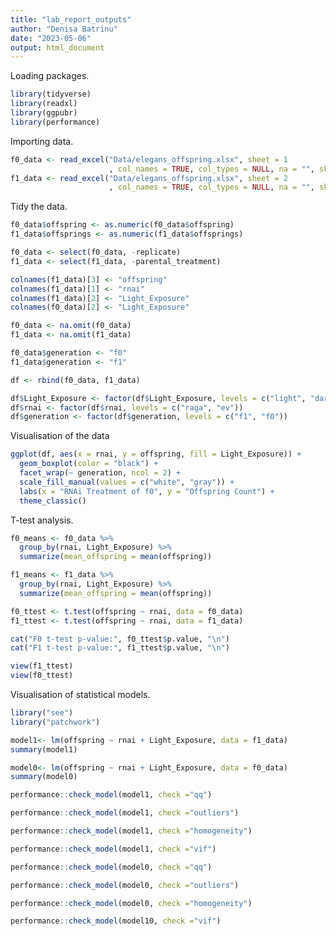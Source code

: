 ```yaml
---
title: "lab_report_outputs"
author: "Denisa Batrinu"
date: "2023-05-06"
output: html_document
---
```


Loading packages.
```r
library(tidyverse) 
library(readxl) 
library(ggpubr) 
library(performance) 
```

Importing data.
```r
f0_data <- read_excel("Data/elegans_offspring.xlsx", sheet = 1
                      , col_names = TRUE, col_types = NULL, na = "", skip = 0)
f1_data <- read_excel("Data/elegans_offspring.xlsx", sheet = 2
                      , col_names = TRUE, col_types = NULL, na = "", skip = 0)
```

Tidy the data.
```r
f0_data$offspring <- as.numeric(f0_data$offspring)
f1_data$offsprings <- as.numeric(f1_data$offsprings)
```

```r
f0_data <- select(f0_data, -replicate)
f1_data <- select(f1_data, -parental_treatment)
```

```r
colnames(f1_data)[3] <- "offspring"
colnames(f1_data)[1] <- "rnai"
colnames(f1_data)[2] <- "Light_Exposure"
colnames(f0_data)[2] <- "Light_Exposure"
```

```r
f0_data <- na.omit(f0_data)
f1_data <- na.omit(f1_data)
```

```r
f0_data$generation <- "f0"
f1_data$generation <- "f1"
```

```r
df <- rbind(f0_data, f1_data)
```

```r
df$Light_Exposure <- factor(df$Light_Exposure, levels = c("light", "dark"))
df$rnai <- factor(df$rnai, levels = c("raga", "ev"))
df$generation <- factor(df$generation, levels = c("f1", "f0"))
```

Visualisation of the data
```r
ggplot(df, aes(x = rnai, y = offspring, fill = Light_Exposure)) +
  geom_boxplot(color = "black") +
  facet_wrap(~ generation, ncol = 2) +
  scale_fill_manual(values = c("white", "gray")) +
  labs(x = "RNAi Treatment of f0", y = "Offspring Count") +
  theme_classic()
```

T-test analysis.
```r
f0_means <- f0_data %>%
  group_by(rnai, Light_Exposure) %>%
  summarize(mean_offspring = mean(offspring))
```

```r
f1_means <- f1_data %>%
  group_by(rnai, Light_Exposure) %>%
  summarize(mean_offspring = mean(offspring))
```

```r
f0_ttest <- t.test(offspring ~ rnai, data = f0_data)
f1_ttest <- t.test(offspring ~ rnai, data = f1_data)
```

```r
cat("F0 t-test p-value:", f0_ttest$p.value, "\n")
cat("F1 t-test p-value:", f1_ttest$p.value, "\n")
```

```r
view(f1_ttest)
view(f0_ttest)
```

Visualisation of statistical models.
```r
library("see")
library("patchwork")
```

```r
model1<- lm(offspring ~ rnai + Light_Exposure, data = f1_data)
summary(model1)
```

```r
model0<- lm(offspring ~ rnai + Light_Exposure, data = f0_data)
summary(model0)
```

```r
performance::check_model(model1, check ="qq")
```

```r
performance::check_model(model1, check ="outliers")
```

```r
performance::check_model(model1, check ="homogeneity")
```

```r
performance::check_model(model1, check ="vif")
```

```r
performance::check_model(model0, check ="qq")
```

```r
performance::check_model(model0, check ="outliers")
```

```r
performance::check_model(model0, check ="homogeneity")
```

```r
performance::check_model(model10, check ="vif")
```